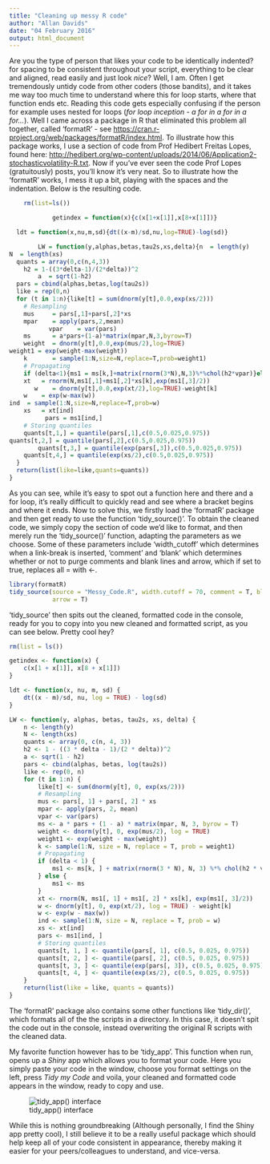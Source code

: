 ```yaml
---
title: "Cleaning up messy R code"
author: "Allan Davids"
date: "04 February 2016"
output: html_document
---
```


Are you the type of person that likes your code to be identically indented? for spacing to be consistent throughout your script, everything to be clear and aligned, read easily and just look *nice*? Well, I am. Often I get tremendously untidy code from other coders (those bandits), and it takes me way too much time to understand where this for loop starts, where that function ends etc. Reading this code gets especially confusing if the person for example uses nested for loops (*for loop inception - a for in a for in a for...*). Well I came across a package in R that eliminated this problem all together, called 'formatR' - see <https://cran.r-project.org/web/packages/formatR/index.html>. To illustrate how this package works, I use a section of code from Prof Hedibert Freitas Lopes, found here: <http://hedibert.org/wp-content/uploads/2014/06/Application2-stochasticvolatility-R.txt>. Now if you've ever seen the code Prof Lopes (gratuitously) posts, you'll know it's very neat. So to illustrate how the 'formatR' works, I mess it up a bit, playing with the spaces and the indentation. Below is the resulting code.

```r
    rm(list=ls())

            getindex = function(x){c(x[1+x[1]],x[8+x[1]])}

  ldt = function(x,nu,m,sd){dt((x-m)/sd,nu,log=TRUE)-log(sd)}

        LW = function(y,alphas,betas,tau2s,xs,delta){n  = length(y)
N  = length(xs)
  quants = array(0,c(n,4,3))
    h2 = 1-((3*delta-1)/(2*delta))^2
        a  = sqrt(1-h2)
  pars = cbind(alphas,betas,log(tau2s))
  like = rep(0,n)
  for (t in 1:n){like[t] = sum(dnorm(y[t],0.0,exp(xs/2)))
    # Resampling
    mus     = pars[,1]+pars[,2]*xs
    mpar    = apply(pars,2,mean)
           vpar    = var(pars)
    ms      = a*pars+(1-a)*matrix(mpar,N,3,byrow=T)
    weight  = dnorm(y[t],0.0,exp(mus/2),log=TRUE)
weight1 = exp(weight-max(weight))
    k       = sample(1:N,size=N,replace=T,prob=weight1)
    # Propagating
    if (delta<1){ms1 = ms[k,]+matrix(rnorm(3*N),N,3)%*%chol(h2*vpar)}else{ms1 = ms}
    xt   = rnorm(N,ms1[,1]+ms1[,2]*xs[k],exp(ms1[,3]/2))
       w    = dnorm(y[t],0.0,exp(xt/2),log=TRUE)-weight[k]
    w    = exp(w-max(w))
ind  = sample(1:N,size=N,replace=T,prob=w)
    xs   = xt[ind]
          pars = ms1[ind,]  	 
    # Storing quantiles
    quants[t,1,] = quantile(pars[,1],c(0.5,0.025,0.975))
quants[t,2,] = quantile(pars[,2],c(0.5,0.025,0.975))
        quants[t,3,] = quantile(exp(pars[,3]),c(0.5,0.025,0.975))
    quants[t,4,] = quantile(exp(xs/2),c(0.5,0.025,0.975))  
  }
  return(list(like=like,quants=quants))
}
```

As you can see, while it's easy to spot out a function here and there and a for loop, it's really difficult to quickly read and see where a bracket begins and where it ends. Now to solve this, we firstly load the 'formatR' package and then get ready to use the function 'tidy_source()'. To obtain the cleaned code, we simply copy the section of code we'd like to format, and then merely run the 'tidy_source()' function, adapting the parameters as we choose. Some of these parameters include 'width_cutoff' which determines when a link-break is inserted, 'comment' and 'blank' which determines whether or not to purge comments and blank lines and arrow, which if set to true, replaces all = with <-.

```r
library(formatR)
tidy_source(source = "Messy_Code.R", width.cutoff = 70, comment = T, blank = T,
            arrow = T)
```

'tidy_source' then spits out the cleaned, formatted code in the console, ready for you to copy into you new cleaned and formatted script, as you can see below. Pretty cool hey? 


```r
rm(list = ls())

getindex <- function(x) {
    c(x[1 + x[1]], x[8 + x[1]])
}

ldt <- function(x, nu, m, sd) {
    dt((x - m)/sd, nu, log = TRUE) - log(sd)
}

LW <- function(y, alphas, betas, tau2s, xs, delta) {
    n <- length(y)
    N <- length(xs)
    quants <- array(0, c(n, 4, 3))
    h2 <- 1 - ((3 * delta - 1)/(2 * delta))^2
    a <- sqrt(1 - h2)
    pars <- cbind(alphas, betas, log(tau2s))
    like <- rep(0, n)
    for (t in 1:n) {
        like[t] <- sum(dnorm(y[t], 0, exp(xs/2)))
        # Resampling
        mus <- pars[, 1] + pars[, 2] * xs
        mpar <- apply(pars, 2, mean)
        vpar <- var(pars)
        ms <- a * pars + (1 - a) * matrix(mpar, N, 3, byrow = T)
        weight <- dnorm(y[t], 0, exp(mus/2), log = TRUE)
        weight1 <- exp(weight - max(weight))
        k <- sample(1:N, size = N, replace = T, prob = weight1)
        # Propagating
        if (delta < 1) {
            ms1 <- ms[k, ] + matrix(rnorm(3 * N), N, 3) %*% chol(h2 * vpar)
        } else {
            ms1 <- ms
        }
        xt <- rnorm(N, ms1[, 1] + ms1[, 2] * xs[k], exp(ms1[, 3]/2))
        w <- dnorm(y[t], 0, exp(xt/2), log = TRUE) - weight[k]
        w <- exp(w - max(w))
        ind <- sample(1:N, size = N, replace = T, prob = w)
        xs <- xt[ind]
        pars <- ms1[ind, ]
        # Storing quantiles
        quants[t, 1, ] <- quantile(pars[, 1], c(0.5, 0.025, 0.975))
        quants[t, 2, ] <- quantile(pars[, 2], c(0.5, 0.025, 0.975))
        quants[t, 3, ] <- quantile(exp(pars[, 3]), c(0.5, 0.025, 0.975))
        quants[t, 4, ] <- quantile(exp(xs/2), c(0.5, 0.025, 0.975))
    }
    return(list(like = like, quants = quants))
}
```


The 'formatR' package also contains some other functions like 'tidy_dir()', which formats all of the the scripts in a directory. In this case, it doesn't spit the code out in the console, instead overwriting the original R scripts with the cleaned data.

My favorite function however has to be 'tidy_app'. This function when run, opens up a *Shiny* app which allows you to format your code. Here you simply paste your code in the window, choose you format settings on the left, press *Tidy my Code* and voila, your cleaned and formatted code appears in the window, ready to copy and use.

![tidy_app() interface](/figures/Blog_02Feb_Allan/Blog_02_Feb_Image1.png)


While this is nothing groundbreaking (Although personally, I find the Shiny app pretty cool), I still believe it to be a really useful package which should help keep all of your code consistent in appearance, thereby making it easier for your peers/colleagues to understand, and vice-versa.
